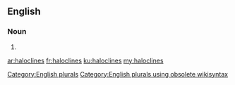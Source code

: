 ==English==

===Noun===
{{head|en}}

# {{plural of|halocline}}

[[Category:English plurals]][[Category:English plurals using obsolete wikisyntax]]

[[ar:haloclines]]
[[fr:haloclines]]
[[ku:haloclines]]
[[my:haloclines]]